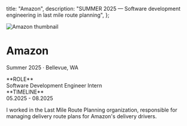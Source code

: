 
  title: "Amazon",
  description: "SUMMER 2025 — Software development engineering in last mile route planning",
};

<Image
  src="/assets/thumbnails/amazon.png"
  alt="Amazon thumbnail"
  width={3200}
  height={1200}
  className="rounded-lg"
/>

# Amazon
<p className="-mt-7 text-dark/25 font-mono uppercase">Summer 2025 · Bellevue, WA</p>

<Columns num={2} borderVisible>
  <div>
    **ROLE**<br/>
    Software Development Engineer Intern
  </div>

  <div>
    **TIMELINE**<br/>
    05.2025 - 08.2025
  </div>
</Columns>

I worked in the Last Mile Route Planning organization, responsible for managing delivery route plans for Amazon's delivery drivers.